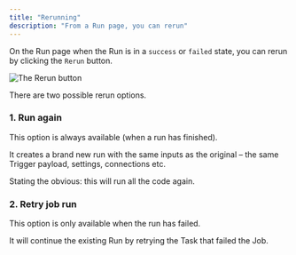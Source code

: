 ```yaml
---
title: "Rerunning"
description: "From a Run page, you can rerun"
---
```


On the Run page when the Run is in a `success` or `failed` state, you can rerun by clicking the `Rerun` button.

![The Rerun button](/images/rerun.png)

There are two possible rerun options.

### 1. Run again

This option is always available (when a run has finished).

It creates a brand new run with the same inputs as the original – the same Trigger payload, settings, connections etc.

<Warning>Stating the obvious: this will run all the code again.</Warning>

### 2. Retry job run

This option is only available when the run has failed.

It will continue the existing Run by retrying the Task that failed the Job.
